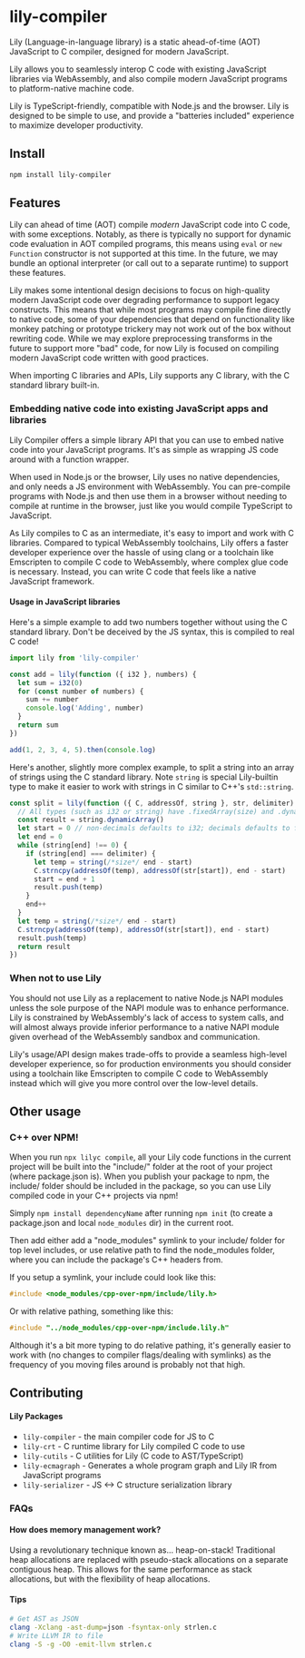 # lily-compiler

Lily (Language-in-language library) is a static ahead-of-time (AOT) JavaScript to C compiler, designed for modern JavaScript.

Lily allows you to seamlessly interop C code with existing JavaScript libraries via WebAssembly, and also compile modern JavaScript programs to platform-native machine code.

Lily is TypeScript-friendly, compatible with Node.js and the browser. Lily is designed to be simple to use, and provide a "batteries included" experience to maximize developer productivity.

## Install
```sh
npm install lily-compiler
```

## Features

Lily can ahead of time (AOT) compile *modern* JavaScript code into C code, with some exceptions. Notably, as there is typically no support for dynamic code evaluation in AOT compiled programs, this means using `eval` or `new Function` constructor is not supported at this time. In the future, we may bundle an optional interpreter (or call out to a separate runtime) to support these features.

Lily makes some intentional design decisions to focus on high-quality modern JavaScript code over degrading performance to support legacy constructs. This means that while most programs may compile fine directly to native code, some of your dependencies that depend on functionality like monkey patching or prototype trickery may not work out of the box without rewriting code. While we may explore preprocessing transforms in the future to support more "bad" code, for now Lily is focused on compiling modern JavaScript code written with good practices.

When importing C libraries and APIs, Lily supports any C library, with the C standard library built-in. 

### Embedding native code into existing JavaScript apps and libraries

Lily Compiler offers a simple library API that you can use to embed native code into your JavaScript programs. It's as simple as wrapping JS code around with a function wrapper.

When used in Node.js or the browser, Lily uses no native dependencies, and only needs a JS environment with WebAssembly. You can pre-compile programs with Node.js and then use them in a browser without needing to compile at runtime in the browser, just like you would compile TypeScript to JavaScript.

As Lily compiles to C as an intermediate, it's easy to import and work with C libraries. Compared to typical WebAssembly toolchains, Lily offers a faster developer experience over the hassle of using clang or a toolchain like Emscripten to compile C code to WebAssembly, where complex glue code is necessary. Instead, you can write C code that feels like a native JavaScript framework.

#### Usage in JavaScript libraries
Here's a simple example to add two numbers together without using the C standard library. Don't be deceived by the JS syntax, this is compiled to real C code!

```js
import lily from 'lily-compiler'

const add = lily(function ({ i32 }, numbers) {
  let sum = i32(0)
  for (const number of numbers) {
    sum += number
    console.log('Adding', number)
  }
  return sum
})

add(1, 2, 3, 4, 5).then(console.log)
```

Here's another, slightly more complex example, to split a string into an array of strings using the C standard library. Note `string` is special Lily-builtin type to make it easier to work with strings in C similar to C++'s `std::string`.

```js
const split = lily(function ({ C, addressOf, string }, str, delimiter) {
  // All types (such as i32 or string) have .fixedArray(size) and .dynamicArray(initialSize?, maxSize?) methods, the latter is a pointer to a dynamically allocated array on the heap in C and the former is a stack-allocated array
  const result = string.dynamicArray()
  let start = 0 // non-decimals defaults to i32; decimals defaults to f64
  let end = 0
  while (string[end] !== 0) {
    if (string[end] === delimiter) {
      let temp = string(/*size*/ end - start)
      C.strncpy(addressOf(temp), addressOf(str[start]), end - start)
      start = end + 1
      result.push(temp)
    }
    end++
  }
  let temp = string(/*size*/ end - start)
  C.strncpy(addressOf(temp), addressOf(str[start]), end - start)
  result.push(temp)
  return result
})
```

### When not to use Lily
You should not use Lily as a replacement to native Node.js NAPI modules unless the sole purpose of the NAPI module was to enhance performance. Lily is constrained by WebAssembly's lack of access to system calls, and will almost always provide inferior performance to a native NAPI module given overhead
of the WebAssembly sandbox and communication.

Lily's usage/API design makes trade-offs to provide a seamless high-level developer experience, so for production environments you should consider using a toolchain like Emscripten to compile C code to WebAssembly instead which will give you more control over the low-level details.

## Other usage

### C++ over NPM!

When you run `npx lilyc compile`, all your Lily code functions in the current project will be built into the "include/" folder at the root of your project (where package.json is). When you publish your package to npm, the include/ folder should be included in the package, so you can use Lily compiled code in your C++ projects via npm!

Simply `npm install dependencyName` after running `npm init` (to create a package.json and local `node_modules` dir) in the current root.

Then add either add a "node_modules" symlink to your include/ folder for top level includes,
or use relative path to find the node_modules folder, where you can include the package's
C++ headers from.

If you setup a symlink, your include could look like this:
```cpp
#include <node_modules/cpp-over-npm/include/lily.h>
```
Or with relative pathing, something like this:
```cpp
#include "../node_modules/cpp-over-npm/include.lily.h"
```

Although it's a bit more typing to do relative pathing, it's generally easier to work with (no changes to compiler flags/dealing with symlinks) as the frequency of you moving files around is probably not that high.

## Contributing


#### Lily Packages

* `lily-compiler` - the main compiler code for JS to C
* `lily-crt` - C runtime library for Lily compiled C code to use
* `lily-cutils` - C utilities for Lily (C code to AST/TypeScript)
* `lily-ecmagraph` - Generates a whole program graph and Lily IR from JavaScript programs
* `lily-serializer` - JS \<-> C structure serialization library

### FAQs

#### How does memory management work?

Using a revolutionary technique known as... heap-on-stack! Traditional heap allocations are replaced with pseudo-stack allocations on a separate contiguous heap. This allows for the same performance as stack allocations, but with the flexibility of heap allocations.


#### Tips

```sh
# Get AST as JSON
clang -Xclang -ast-dump=json -fsyntax-only strlen.c
# Write LLVM IR to file
clang -S -g -O0 -emit-llvm strlen.c
```
